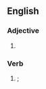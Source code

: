 ==English==

===Adjective===
{{en-adj}}

# {{alternative spelling of|en|liquified}}

===Verb===
{{head|en|verb form}}

# {{en-past of|liquefy}}; {{alternative spelling of|en|liquified}}